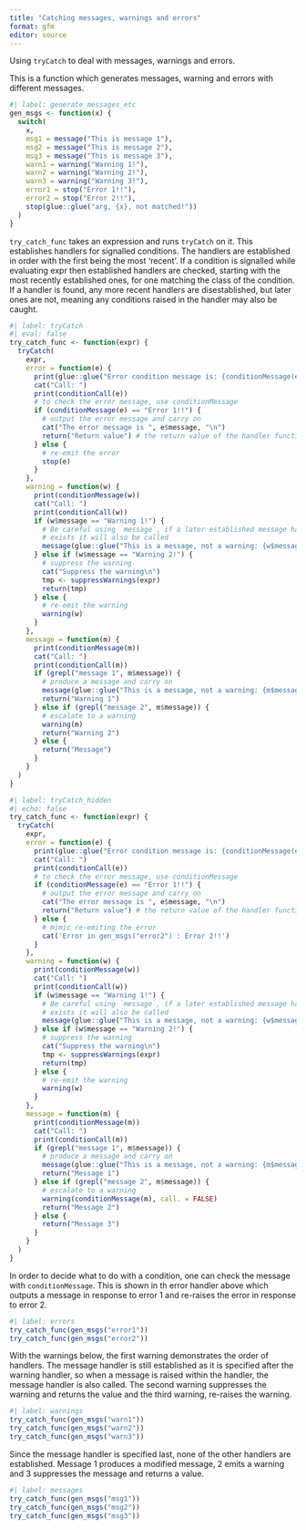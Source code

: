 ```yaml
---
title: "Catching messages, warnings and errors"
format: gfm
editor: source
---
```


Using `tryCatch` to deal with messages, warnings and errors.

This is a function which generates messages, warning and errors with different 
messages.

```r
#| label: generate_messages_etc
gen_msgs <- function(x) {
  switch(
    x,
    msg1 = message("This is message 1"),
    msg2 = message("This is message 2"),
    msg3 = message("This is message 3"),
    warn1 = warning("Warning 1!"),
    warn2 = warning("Warning 2!"),
    warn3 = warning("Warning 3!"),
    error1 = stop("Error 1!!"),
    error2 = stop("Error 2!!"),
    stop(glue::glue("arg, {x}, not matched!"))
  )
}
```

`try_catch_func` takes an expression and runs `tryCatch` on it.
This establishes handlers for signalled conditions. The handlers are established
in order with the first being the most 'recent'.
If a condition is signalled while evaluating expr then established handlers are 
checked, starting with the most recently established ones, for one matching the
class of the condition.
If a handler is found, any more recent handlers are disestablished, but later 
ones are not, meaning any conditions raised in the handler may also be caught.

```r
#| label: tryCatch
#| eval: false
try_catch_func <- function(expr) {
  tryCatch(
    expr,
    error = function(e) {
      print(glue::glue("Error condition message is: {conditionMessage(e)}"))
      cat("Call: ")
      print(conditionCall(e))
      # to check the error message, use conditionMessage
      if (conditionMessage(e) == "Error 1!!") {
        # output the error message and carry on
        cat("The error message is ", e$message, "\n")
        return("Return value") # the return value of the handler function is returned from tryCatch
      } else {
        # re-emit the error
        stop(e)
      }
    },
    warning = function(w) {
      print(conditionMessage(w))
      cat("Call: ")
      print(conditionCall(w))
      if (w$message == "Warning 1!") {
        # Be careful using `message`, if a later established message handler
        # exists it will also be called
        message(glue::glue("This is a message, not a warning: {w$message}"))
      } else if (w$message == "Warning 2!") {
        # suppress the warning
        cat("Suppress the warning\n")
        tmp <- suppressWarnings(expr)
        return(tmp)
      } else {
        # re-emit the warning
        warning(w)
      }
    },
    message = function(m) {
      print(conditionMessage(m))
      cat("Call: ")
      print(conditionCall(m))
      if (grepl("message 1", m$message)) {
        # produce a message and carry on
        message(glue::glue("This is a message, not a warning: {m$message}"))
        return("Warning 1")
      } else if (grepl("message 2", m$message)) {
        # escalate to a warning
        warning(m)
        return("Warning 2")
      } else {
        return("Message")
      }
    }
  )
}
```

```r
#| label: tryCatch_hidden
#| echo: false
try_catch_func <- function(expr) {
  tryCatch(
    expr,
    error = function(e) {
      print(glue::glue("Error condition message is: {conditionMessage(e)}"))
      cat("Call: ")
      print(conditionCall(e))
      # to check the error message, use conditionMessage
      if (conditionMessage(e) == "Error 1!!") {
        # output the error message and carry on
        cat("The error message is ", e$message, "\n")
        return("Return value") # the return value of the handler function is returned from tryCatch
      } else {
        # mimic re-emiting the error
        cat('Error in gen_msgs("error2") : Error 2!!')
      }
    },
    warning = function(w) {
      print(conditionMessage(w))
      cat("Call: ")
      print(conditionCall(w))
      if (w$message == "Warning 1!") {
        # Be careful using `message`, if a later established message handler
        # exists it will also be called
        message(glue::glue("This is a message, not a warning: {w$message}"))
      } else if (w$message == "Warning 2!") {
        # suppress the warning
        cat("Suppress the warning\n")
        tmp <- suppressWarnings(expr)
        return(tmp)
      } else {
        # re-emit the warning
        warning(w)
      }
    },
    message = function(m) {
      print(conditionMessage(m))
      cat("Call: ")
      print(conditionCall(m))
      if (grepl("message 1", m$message)) {
        # produce a message and carry on
        message(glue::glue("This is a message, not a warning: {m$message}"))
        return("Message 1")
      } else if (grepl("message 2", m$message)) {
        # escalate to a warning
        warning(conditionMessage(m), call. = FALSE)
        return("Message 2")
      } else {
        return("Message 3")
      }
    }
  )
}
```

In order to decide what to do with a condition, one can check the message with
`conditionMessage`. This is shown in th error handler above which outputs a 
message in response to error 1 and re-raises the error in response to error 2.

```r
#| label: errors
try_catch_func(gen_msgs("error1"))
try_catch_func(gen_msgs("error2"))
```

With the warnings below, the first warning demonstrates the order of handlers. 
The message handler is still established as it is specified after the warning
handler, so when a message is raised within the handler, the message handler is
also called.
The second warning suppresses the warning and returns the value and the third 
warning, re-raises the warning.

```r
#| label: warnings
try_catch_func(gen_msgs("warn1"))
try_catch_func(gen_msgs("warn2"))
try_catch_func(gen_msgs("warn3"))
```

Since the message handler is specified last, none of the other handlers are 
established. Message 1 produces a modified message, 2 emits a warning and 3 
suppresses the message and returns a value.

```r
#| label: messages
try_catch_func(gen_msgs("msg1"))
try_catch_func(gen_msgs("msg2"))
try_catch_func(gen_msgs("msg3"))
```
